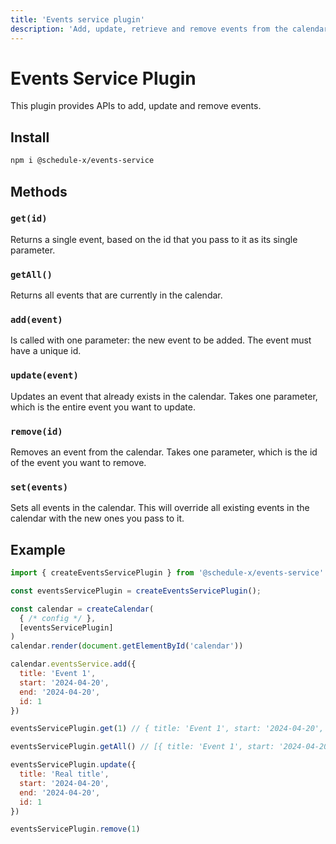 ```yaml
---
title: 'Events service plugin'
description: 'Add, update, retrieve and remove events from the calendar.'
---
```


# Events Service Plugin

This plugin provides APIs to add, update and remove events.

## Install

```bash copy
npm i @schedule-x/events-service
```

## Methods

### `get(id)`

Returns a single event, based on the id that you pass to it as its single parameter.

### `getAll()`

Returns all events that are currently in the calendar.

### `add(event)`

Is called with one parameter: the new event to be added. The event must have a unique id.

### `update(event)`

Updates an event that already exists in the calendar. Takes one parameter, which is the entire event you want to update.

### `remove(id)`

Removes an event from the calendar. Takes one parameter, which is the id of the event you want to remove.

### `set(events)`

Sets all events in the calendar. This will override all existing events in the calendar with the new ones you pass to it.

## Example

```js
import { createEventsServicePlugin } from '@schedule-x/events-service'

const eventsServicePlugin = createEventsServicePlugin();

const calendar = createCalendar(
  { /* config */ },
  [eventsServicePlugin]
)
calendar.render(document.getElementById('calendar'))

calendar.eventsService.add({
  title: 'Event 1',
  start: '2024-04-20',
  end: '2024-04-20',
  id: 1
})

eventsServicePlugin.get(1) // { title: 'Event 1', start: '2024-04-20', end: '2024-04-20', id: 1 }

eventsServicePlugin.getAll() // [{ title: 'Event 1', start: '2024-04-20', end: '2024-04-20', id: 1 }]

eventsServicePlugin.update({
  title: 'Real title',
  start: '2024-04-20',
  end: '2024-04-20',
  id: 1
})

eventsServicePlugin.remove(1)
```
